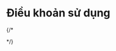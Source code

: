 
# Điều khoản sử dụng

{/* <AdsByGoogle>
  <p>
    <ins
      className="adsbygoogle"
      style={{ display: 'block' }}
      data-ad-client="ca-pub-5192881442581767"
      data-ad-slot="8722903447"
      data-ad-format="auto"
      data-full-width-responsive="true"
    />
  </p>
</AdsByGoogle> */}

<Tabs groupId="lang" queryString>
  <TabItem value="vi" label="Tiếng Việt" default>
    <ContentVi />
  </TabItem>
  <TabItem value="en" label="English">
    <ContentEn />
  </TabItem>
</Tabs>

